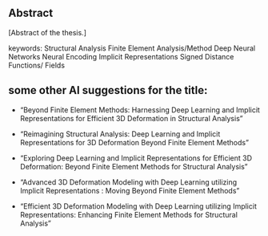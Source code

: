 ## Abstract {.unnumbered}

\[Abstract of the thesis.\]

keywords: Structural Analysis Finite Element Analysis/Method Deep Neural Networks Neural Encoding Implicit Representations Signed Distance Functions/ Fields

## some other AI suggestions for the title:

-   "Beyond Finite Element Methods: Harnessing Deep Learning and Implicit Representations for Efficient 3D Deformation in Structural Analysis"

-   "Reimagining Structural Analysis: Deep Learning and Implicit Representations for 3D Deformation Beyond Finite Element Methods"

-   "Exploring Deep Learning and Implicit Representations for Efficient 3D Deformation: Beyond Finite Element Methods for Structural Analysis"

-   "Advanced 3D Deformation Modeling with Deep Learning utilizing Implicit Representations : Moving Beyond Finite Element Methods"

-   "Efficient 3D Deformation Modeling with Deep Learning utilizing Implicit Representations: Enhancing Finite Element Methods for Structural Analysis"
